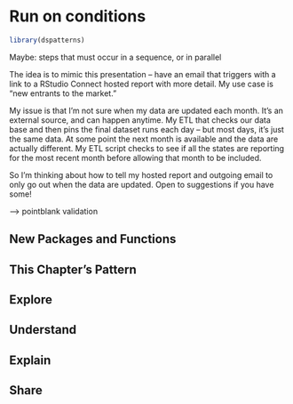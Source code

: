 # Run on conditions

```r
library(dspatterns)
```

Maybe: steps that must occur in a sequence, or in parallel

The idea is to mimic this presentation – have an email that triggers with a link to a RStudio Connect hosted report with more detail. My use case is “new entrants to the market.”

My issue is that I’m not sure when my data are updated each month. It’s an external source, and can happen anytime. My ETL that checks our data base and then pins the final dataset runs each day – but most days, it’s just the same data. At some point the next month is available and the data are actually different. My ETL script checks to see if all the states are reporting for the most recent month before allowing that month to be included.

So I’m thinking about how to tell my hosted report and outgoing email to only go out when the data are updated. Open to suggestions if you have some!

--> pointblank validation

## New Packages and Functions  

## This Chapter's Pattern

## Explore

## Understand

## Explain

## Share





